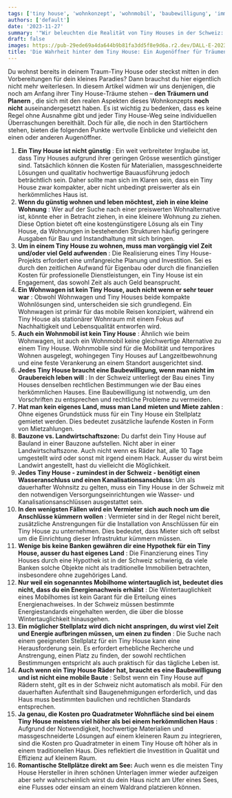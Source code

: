 ```yaml
---
tags: ['tiny house', 'wohnkonzept', 'wohnmobil', 'baubewilligung', 'immobilienfinanzierung']
authors: ['default']
date: '2023-11-27'
summary: '"Wir beleuchten die Realität von Tiny Houses in der Schweiz: hohe Kosten pro Quadratmeter, notwendige Baugenehmigungen, Infrastrukturherausforderungen und die Schwierigkeit, idyllische Standorte zu finden."'
draft: false
images: https://pub-29ede69a4da644b9b81fa3dd5f8e9d6a.r2.dev/DALL·E-2023-11-27-21.30.53-A-visually-engaging-image-portraying-the-contrast-between-the-dream-and-reality-of-Tiny-House-living.-On-one-side-a-whimsical-and-charming-Tiny-House.webp
title: 'Die Wahrheit hinter dem Tiny House: Ein Augenöffner für Träumende'
---
```


Du wohnst bereits in deinem Traum-Tiny House oder steckst mitten in den
Vorbereitungen für dein kleines Paradies? Dann brauchst du hier eigentlich
nicht mehr weiterlesen. In diesem Artikel widmen wir uns denjenigen, die noch
am Anfang ihrer Tiny House-Träume stehen – **den Träumern und Planern** , die
sich mit den realen Aspekten dieses Wohnkonzepts **noch nicht**
auseinandergesetzt haben. Es ist wichtig zu bedenken, dass es keine Regel ohne
Ausnahme gibt und jeder Tiny House-Weg seine individuellen Überraschungen
bereithält. Doch für alle, die noch in den Startlöchern stehen, bieten die
folgenden Punkte wertvolle Einblicke und vielleicht den einen oder anderen
Augenöffner.

1. **Ein Tiny House ist nicht günstig** : Ein weit verbreiteter Irrglaube ist, dass Tiny Houses aufgrund ihrer geringen Grösse wesentlich günstiger sind. Tatsächlich können die Kosten für Materialien, massgeschneiderte Lösungen und qualitativ hochwertige Bauausführung jedoch beträchtlich sein. Daher sollte man sich im Klaren sein, dass ein Tiny House zwar kompakter, aber nicht unbedingt preiswerter als ein herkömmliches Haus ist.
2. **Wenn du günstig wohnen und leben möchtest, zieh in eine kleine Wohnung** : Wer auf der Suche nach einer preiswerten Wohnalternative ist, könnte eher in Betracht ziehen, in eine kleinere Wohnung zu ziehen. Diese Option bietet oft eine kostengünstigere Lösung als ein Tiny House, da Wohnungen in bestehenden Strukturen häufig geringere Ausgaben für Bau und Instandhaltung mit sich bringen.
3. **Um in einem Tiny House zu wohnen, muss man vorgängig viel Zeit und/oder viel Geld aufwenden** : Die Realisierung eines Tiny House-Projekts erfordert eine umfangreiche Planung und Investition. Sei es durch den zeitlichen Aufwand für Eigenbau oder durch die finanziellen Kosten für professionelle Dienstleistungen, ein Tiny House ist ein Engagement, das sowohl Zeit als auch Geld beansprucht.
4. **Ein Wohnwagen ist kein Tiny House, auch nicht wenn er sehr teuer war** : Obwohl Wohnwagen und Tiny Houses beide kompakte Wohnlösungen sind, unterscheiden sie sich grundlegend. Ein Wohnwagen ist primär für das mobile Reisen konzipiert, während ein Tiny House als stationärer Wohnraum mit einem Fokus auf Nachhaltigkeit und Lebensqualität entworfen wird.
5. **Auch ein Wohnmobil ist kein Tiny House** : Ähnlich wie beim Wohnwagen, ist auch ein Wohnmobil keine gleichwertige Alternative zu einem Tiny House. Wohnmobile sind für die Mobilität und temporäres Wohnen ausgelegt, wohingegen Tiny Houses auf Langzeitbewohnung und eine feste Verankerung an einem Standort ausgerichtet sind.
6. **Jedes Tiny House braucht eine Baubewilligung, wenn man nicht im Graubereich leben will** : In der Schweiz unterliegt der Bau eines Tiny Houses denselben rechtlichen Bestimmungen wie der Bau eines herkömmlichen Hauses. Eine Baubewilligung ist notwendig, um den Vorschriften zu entsprechen und rechtliche Probleme zu vermeiden.
7. **Hat man kein eigenes Land, muss man Land mieten und Miete zahlen** : Ohne eigenes Grundstück muss für ein Tiny House ein Stellplatz gemietet werden. Dies bedeutet zusätzliche laufende Kosten in Form von Mietzahlungen.
8. **Bauzone vs. Landwirtschaftszone:** Du darfst dein Tiny House auf Bauland in einer Bauzone aufstellen. Nicht aber in einer Landwirtschaftszone. Auch nicht wenn es Räder hat, alle 10 Tage umgestellt wird oder sonst mit irgend einem Hack. Ausser du wirst beim Landwirt angestellt, hast du vielleicht die Möglichkeit.
9. **Jedes Tiny House - zumindest in der Schweiz - benötigt einen Wasseranschluss und einen Kanalisationsanschluss**: Um als dauerhafter Wohnsitz zu gelten, muss ein Tiny House in der Schweiz mit den notwendigen Versorgungseinrichtungen wie Wasser- und Kanalisationsanschlüssen ausgestattet sein.
10. **In den wenigsten Fällen wird ein Vermieter sich auch noch um die Anschlüsse kümmern wollen** : Vermieter sind in der Regel nicht bereit, zusätzliche Anstrengungen für die Installation von Anschlüssen für ein Tiny House zu unternehmen. Dies bedeutet, dass Mieter sich oft selbst um die Einrichtung dieser Infrastruktur kümmern müssen.
11. **Wenige bis keine Banken gewähren dir eine Hypothek für ein Tiny House, ausser du hast eigenes Land** : Die Finanzierung eines Tiny Houses durch eine Hypothek ist in der Schweiz schwierig, da viele Banken solche Objekte nicht als traditionelle Immobilien betrachten, insbesondere ohne zugehöriges Land.
12. **Nur weil ein sogenanntes Mobilhome wintertauglich ist, bedeutet dies nicht, dass du ein Energienachweis erhälst** : Die Wintertauglichkeit eines Mobilhomes ist kein Garant für die Erteilung eines Energienachweises. In der Schweiz müssen bestimmte Energiestandards eingehalten werden, die über die blosse Wintertauglichkeit hinausgehen.
13. **Ein möglicher Stellplatz wird dich nicht anspringen, du wirst viel Zeit und Energie aufbringen müssen, um einen zu finden** : Die Suche nach einem geeigneten Stellplatz für ein Tiny House kann eine Herausforderung sein. Es erfordert erhebliche Recherche und Anstrengung, einen Platz zu finden, der sowohl rechtlichen Bestimmungen entspricht als auch praktisch für das tägliche Leben ist.
14. **Auch wenn ein Tiny House Räder hat, braucht es eine Baubewilligung und ist nicht eine mobile Baute** : Selbst wenn ein Tiny House auf Rädern steht, gilt es in der Schweiz nicht automatisch als mobil. Für den dauerhaften Aufenthalt sind Baugenehmigungen erforderlich, und das Haus muss bestimmten baulichen und rechtlichen Standards entsprechen.
15. **Ja genau, die Kosten pro Quadratmeter Wohnfläche sind bei einem Tiny House meistens viel höher als bei einem herkömmlichen Haus** : Aufgrund der Notwendigkeit, hochwertige Materialien und massgeschneiderte Lösungen auf einem kleineren Raum zu integrieren, sind die Kosten pro Quadratmeter in einem Tiny House oft höher als in einem traditionellen Haus. Dies reflektiert die Investition in Qualität und Effizienz auf kleinem Raum.
16. **Romantische Stellplätze direkt am See:** Auch wenn es die meisten Tiny House Hersteller in ihren schönen Unterlagen immer wieder aufzeigen aber sehr wahrscheinlich wirst du dein Haus nicht am Ufer eines Sees, eine Flusses oder einsam an einem Waldrand platzieren können.
